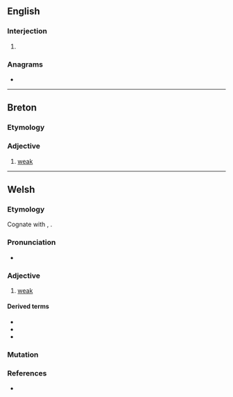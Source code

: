 {{also|gwa·n}}
==English==

===Interjection===
{{en-interj}}

# {{lb|en|nonstandard}} {{pronunciation spelling of|en|go on}}

===Anagrams===
* {{anagrams|en|a=agnw|Ngwa|Wang|gawn|gnaw|wang}}

----

==Breton==

===Etymology===
{{rfe|br}}

===Adjective===
{{head|br|adjectives}}

# [[weak]]

----

==Welsh==

===Etymology===
Cognate with {{cog|br|gwan}}, {{cog|ga|fann}}. {{rfe|cy}}

===Pronunciation===
* {{IPA|cy|/ɡwan/}}

===Adjective===
{{head|cy|adjective|equative|gwanned|comparative|gwannach|superlative|gwannaf}}

# [[weak]]

====Derived terms====
* {{l|cy|gwanhau||to weaken; to attenuate; to dilute}}
* {{l|cy|gwanychu||to weaken; to attenuate; to dilute}}
* {{l|cy|gwendid||weakness}}

===Mutation===
{{cy-mut-auto}}

===References===
* {{R:cy:GPC}}